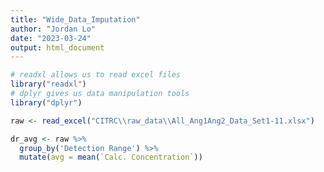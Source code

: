 ```yaml
---
title: "Wide_Data_Imputation"
author: "Jordan Lo"
date: "2023-03-24"
output: html_document
---
```


```r
# readxl allows us to read excel files
library("readxl")
# dplyr gives us data manipulation tools
library("dplyr")
```

```r
raw <- read_excel("CITRC\\raw_data\\All_Ang1Ang2_Data_Set1-11.xlsx")

dr_avg <- raw %>%
  group_by('Detection Range') %>%
  mutate(avg = mean(`Calc. Concentration`))
```



